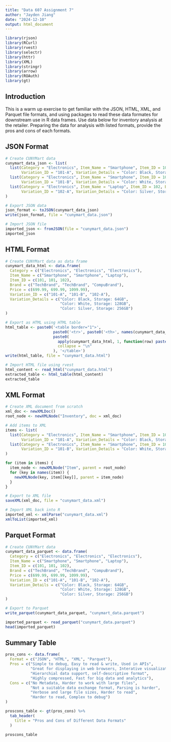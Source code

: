 ---
title: "Data 607 Assignment 7"
author: "Jayden Jiang"
date: "2024-12-10"
output: html_document
---

```{r}
library(rjson)
library(RCurl)
library(rvest)
library(selectr)
library(httr)
library(XML)
library(stringr)
library(arrow)
library(ROAuth)
library(gt)
```

## Introduction 
This is a warm up exercise to get familiar with the JSON, HTML, XML, and Parquet file formats, and using packages to read these data formates for downstream use in R data frames. Use data below for inventory analysis at the retailer. Preparing the data for analysis with listed formats, provide the pros and cons of each formats. 

## JSON Format
```{r}
# Create CUNYMart data
cunymart_data_json <- list(
  list(Category = "Electronics", Item_Name = "Smartphone", Item_ID = 101, Brand = "TechBrand", Price = 699.99,
       Variation_ID = "101-A", Variation_Details = "Color: Black, Storage: 64GB"),
  list(Category = "Electronics", Item_Name = "Smartphone", Item_ID = 101, Brand = "TechBrand", Price = 699.99,
       Variation_ID = "101-B", Variation_Details = "Color: White, Storage: 128GB"),
  list(Category = "Electronics", Item_Name = "Laptop", Item_ID = 102, Brand = "CompuBrand", Price = 1099.99, 
       Variation_ID = "102-A", Variation_Details = "Color: Silver, Storage: 256GB")
)

# Export JSON data
json_format <- toJSON(cunymart_data_json)
write(json_format, file = "cunymart_data.json")

# Import JSON file
imported_json <- fromJSON(file = "cunymart_data.json")
imported_json
```

## HTML Format
```{r}
# Create CUNYMart data as data frame
cunymart_data_html <- data.frame(
  Category = c("Electronics", "Electronics", "Electronics"),
  Item_Name = c("Smartphone", "Smartphone", "Laptop"),
  Item_ID = c(101, 101, 102),
  Brand = c("TechBrand", "TechBrand", "CompuBrand"),
  Price = c(699.99, 699.99, 1099.99),
  Variation_ID = c("101-A", "101-B", "102-A"),
  Variation_Details = c("Color: Black, Storage: 64GB",
                        "Color: White, Storage: 128GB",
                        "Color: Silver, Storage: 256GB")
)

# Export as HTML using HTML table
html_table <- paste0('<table border="1">',
                     paste0('<tr>', paste0('<th>', names(cunymart_data_html), '</th>'), '</tr>'),
                     paste0(
                       apply(cunymart_data_html, 1, function(row) paste0('<tr>', paste0('<td>', row, '</td>'), '</tr>')),
                       collapse = "\n"
                     ), '</table>')
write(html_table, file = "cunymart_data.html")

# Import HTML file using rvest
html_content <- read_html("cunymart_data.html")
extracted_table <- html_table(html_content)
extracted_table
```

## XML Format
```{r}
# Create XML document from scratch
xml_doc <- newXMLDoc()
root_node <- newXMLNode("Inventory", doc = xml_doc)

# Add items to XML
items <- list(
  list(Category = "Electronics", Item_Name = "Smartphone", Item_ID = 101, Brand = "TechBrand", Price = 699.99,
       Variation_ID = "101-A", Variation_Details = "Color: Black, Storage: 64GB"),
  list(Category = "Electronics", Item_Name = "Smartphone", Item_ID = 101, Brand = "TechBrand", Price = 699.99,
       Variation_ID = "101-B", Variation_Details = "Color: White, Storage: 128GB")
)

for (item in items) {
  item_node <- newXMLNode("Item", parent = root_node)
  for (key in names(item)) {
    newXMLNode(key, item[[key]], parent = item_node)
  }
}

# Export to XML file
saveXML(xml_doc, file = "cunymart_data.xml")

# Import XML back into R
imported_xml <- xmlParse("cunymart_data.xml")
xmlToList(imported_xml)
```

## Parquet Format 
```{r}
# Create CUNYMart data
cunymart_data_parquet <- data.frame(
  Category = c("Electronics", "Electronics", "Electronics"),
  Item_Name = c("Smartphone", "Smartphone", "Laptop"),
  Item_ID = c(101, 101, 102),
  Brand = c("TechBrand", "TechBrand", "CompuBrand"),
  Price = c(699.99, 699.99, 1099.99),
  Variation_ID = c("101-A", "101-B", "102-A"),
  Variation_Details = c("Color: Black, Storage: 64GB",
                        "Color: White, Storage: 128GB",
                        "Color: Silver, Storage: 256GB")
)

# Export to Parquet
write_parquet(cunymart_data_parquet, "cunymart_data.parquet")

imported_parquet <- read_parquet("cunymart_data.parquet")
head(imported_parquet)
```

## Summary Table 
```{r}
pros_cons <- data.frame(
  Format = c("JSON", "HTML", "XML", "Parquet"),
  Pros = c("Simple to debug, Easy to read & write, Used in APIs",
           "Great for displaying in web browsers, Interative visualizations",
           "Hierarchial data support, self-descriptive format",
           "Highly compressed, Fast for big data and analytics"),
  Cons = c("No Metadata, Harder to work with large files",
           "Not a suitable data exchange format, Parsing is harder",
           "Verbose and large file sizes, Harder to read",
           "Harder to read, Complex to debug")
)

proscons_table <- gt(pros_cons) %>%
  tab_header(
    title = "Pros and Cons of Different Data Formats"
  )

proscons_table
```



